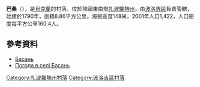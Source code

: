 {{expand|time=2016-11-19T16:13:24+00:00}}
{{coord|47|23|36|N|36|9|39|E|scale:100000|display=title}}

'''巴桑'''（{{lang-uk|Басань}}），是[[烏克蘭|烏克蘭]]的村落，位於該國東南部[[扎波羅熱州|扎波羅熱州]]，由[[波洛吉區|波洛吉區]]負責管轄，始建於1790年，面積8.86平方公里，海拔高度148米，2001年人口1,422，人口密度每平方公里160.4人。

==參考資料==
*[http://w1.c1.rada.gov.ua/pls/z7502/A005?rdat1=17.10.2012&rf7571=12747 Басань]{{dead link|date=2017年12月 |bot=InternetArchiveBot |fix-attempted=yes }}
* [http://weather.in.ua/ua/zaporozhskaja/714 Погода в селі Басань] {{Wayback|url=http://weather.in.ua/ua/zaporozhskaja/714 |date=20160305103103 }}

[[Category:扎波羅熱州村落|Category:扎波羅熱州村落]]
[[Category:波洛吉區村落|Category:波洛吉區村落]]


{{Zaporizhia-geo-stub}}